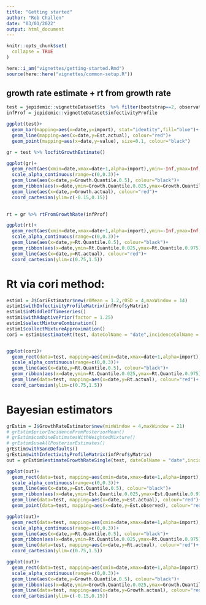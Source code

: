 ```yaml
---
title: "Getting started"
author: "Rob Challen"
date: "03/01/2022"
output: html_document
---
```


```r
knitr::opts_chunk$set(
  collapse = TRUE
)

here::i_am("vignettes/getting-started.Rmd")
source(here::here("vignettes/common-setup.R"))
```

## growth rate estimate + rt from growth rate



```r
test = jepidemic::vignetteDataset$ts  %>% filter(bootstrap==2, observationDate==max(observationDate))
infProf = jepidemic::vignetteDataset$infectivityProfile

ggplot(test)+
  geom_bar(mapping=aes(x=date,y=import), stat="identity",fill="blue")+
  geom_line(mapping=aes(x=date,y=Est.actual), colour="red")+
  geom_point(mapping=aes(x=date,y=value), size=0.1, colour="black")
```


```r
gr = test %>% locfitGrowthEstimate()

ggplot(gr)+
  geom_rect(aes(xmin=date,xmax=date+1,alpha=import),ymin=-Inf,ymax=Inf,fill="blue")+
  scale_alpha_continuous(range=c(0,0.3))+
  geom_line(aes(x=date,y=Growth.Quantile.0.5), colour="black")+
  geom_ribbon(aes(x=date,ymin=Growth.Quantile.0.025,ymax=Growth.Quantile.0.975), fill="grey",alpha=0.2)+
  geom_line(aes(x=date,y=Growth.actual), colour="red")+
  coord_cartesian(ylim=c(-0.15,0.15))
  

```

```r
rt = gr %>% rtFromGrowthRate(infProf)

ggplot(rt)+
  geom_rect(aes(xmin=date,xmax=date+1,alpha=import),ymin=-Inf,ymax=Inf,fill="blue")+
  scale_alpha_continuous(range=c(0,0.3))+
  geom_line(aes(x=date,y=Rt.Quantile.0.5), colour="black")+
  geom_ribbon(aes(x=date,ymin=Rt.Quantile.0.025,ymax=Rt.Quantile.0.975), fill="grey",alpha=0.2)+
  geom_line(aes(x=date,y=Rt.actual), colour="red")+
  coord_cartesian(ylim=c(0.75,1.5))

```
# Rt via cori method:

```r

estim1 = J$CoriEstimator$new(r0Mean = 1.2,r0SD = 4,maxWindow = 14)
estim1$withInfectivityProfileMatrix(infProf$yMatrix)
estim1$inMiddleOfTimeseries()
estim1$withAdaptivePrior(factor = 1.25)
estim1$selectMixtureCombination()
estim1$collectMixtureApproximation()
cori = estim1$estimateRt(test, dateColName = "date",incidenceColName = "value") %>% mutate(date = Rt.EndDate)


ggplot(cori)+
  geom_rect(data=test, mapping=aes(xmin=date,xmax=date+1,alpha=import),ymin=-Inf,ymax=Inf,fill="blue")+
  scale_alpha_continuous(range=c(0,0.3))+
  geom_line(aes(x=date,y=Rt.Quantile.0.5), colour="black")+
  geom_ribbon(aes(x=date,ymin=Rt.Quantile.0.025,ymax=Rt.Quantile.0.975), fill="grey",alpha=0.2)+
  geom_line(data=test, mapping=aes(x=date,y=Rt.actual), colour="red")+
  coord_cartesian(ylim=c(0.75,1.5))

```
# Bayesian estimators

```r
grEstim = J$GrowthRateEstimator$new(minWindow = 4,maxWindow = 21)
# grEstim$priorIncidenceFromPosteriorMean()
# grEstim$combineEstimatesWithWeightedMixture()
# grEstim$useAllPosteriorEstimates()
grEstim$withSaneDefaults()
grEstim$withInfectivityProfileMatrix(infProf$yMatrix)
out = grEstim$estimateGrowthRateSingle(test, dateColName = "date",incidenceColName = "value")

ggplot(out)+
  geom_rect(data=test, mapping=aes(xmin=date,xmax=date+1,alpha=import),ymin=-Inf,ymax=Inf,fill="blue")+
  scale_alpha_continuous(range=c(0,0.3))+
  geom_line(aes(x=date,y=Est.Quantile.0.5), colour="black")+
  geom_ribbon(aes(x=date,ymin=Est.Quantile.0.025,ymax=Est.Quantile.0.975), fill="grey",alpha=0.2)+
  geom_line(data=test, mapping=aes(x=date,y=Est.actual), colour="red")+
  geom_point(data=test, mapping=aes(x=date,y=Est.observed), colour="red",size=0.2)

ggplot(out)+
  geom_rect(data=test, mapping=aes(xmin=date,xmax=date+1,alpha=import),ymin=-Inf,ymax=Inf,fill="blue")+
  scale_alpha_continuous(range=c(0,0.3))+
  geom_line(aes(x=date,y=Rt.Quantile.0.5), colour="black")+
  geom_ribbon(aes(x=date,ymin=Rt.Quantile.0.025,ymax=Rt.Quantile.0.975), fill="grey",alpha=0.2)+
  geom_line(data=test, mapping=aes(x=date,y=Rt.actual), colour="red")+
  coord_cartesian(ylim=c(0.75,1.5))

ggplot(out)+
  geom_rect(data=test, mapping=aes(xmin=date,xmax=date+1,alpha=import),ymin=-Inf,ymax=Inf,fill="blue")+
  scale_alpha_continuous(range=c(0,0.3))+
  geom_line(aes(x=date,y=Growth.Quantile.0.5), colour="black")+
  geom_ribbon(aes(x=date,ymin=Growth.Quantile.0.025,ymax=Growth.Quantile.0.975), fill="grey",alpha=0.2)+
  geom_line(data=test, mapping=aes(x=date,y=Growth.actual), colour="red")+
  coord_cartesian(ylim=c(-0.15,0.15))
```